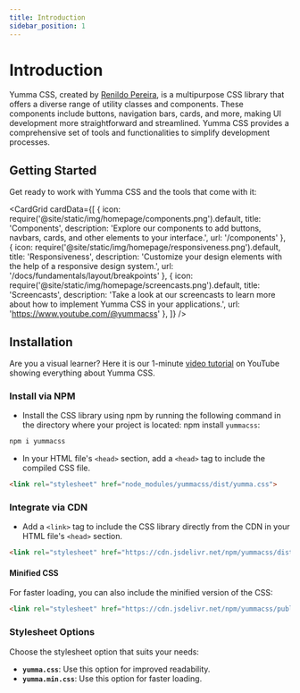 ```yaml
---
title: Introduction
sidebar_position: 1
---
```



# Introduction

Yumma CSS, created by [Renildo Pereira](https://rrenildopereiraa.github.io/renildo/), is a multipurpose CSS library that offers a diverse range of utility classes and components. These components include buttons, navigation bars, cards, and more, making UI development more straightforward and streamlined. Yumma CSS provides a comprehensive set of tools and functionalities to simplify development processes.

## Getting Started

Get ready to work with Yumma CSS and the tools that come with it:

<CardGrid
 cardData={[
    {
      icon: require('@site/static/img/homepage/components.png').default,
      title: 'Components',
      description: 'Explore our components to add buttons, navbars, cards, and other elements to your interface.',
      url: '/components'
    },
    {
      icon: require('@site/static/img/homepage/responsiveness.png').default,
      title: 'Responsiveness',
      description: 'Customize your design elements with the help of a responsive design system.',
      url: '/docs/fundamentals/layout/breakpoints'
    },
    {
      icon: require('@site/static/img/homepage/screencasts.png').default,
      title: 'Screencasts',
      description: 'Take a look at our screencasts to learn more about how to implement Yumma CSS in your applications.',
      url: 'https://www.youtube.com/@yummacss'
    },
 ]}
/>

## Installation

Are you a visual learner? Here it is our 1-minute [video tutorial](https://rrenildopereiraa.github.io/renildo/) on YouTube showing everything about Yumma CSS.

### Install via NPM

* Install the CSS library using npm by running the following command in the directory where your project is located:
npm install `yummacss`:

```bash
npm i yummacss
```

* In your HTML file's `<head>` section, add a `<head>` tag to include the compiled CSS file.

```html
<link rel="stylesheet" href="node_modules/yummacss/dist/yumma.css">
```

### Integrate via CDN

* Add a `<link>` tag to include the CSS library directly from the CDN in your HTML file's `<head>` section.

```html
<link rel="stylesheet" href="https://cdn.jsdelivr.net/npm/yummacss/dist/yumma.css" crossorigin="anonymous">
```

#### Minified CSS
For faster loading, you can also include the minified version of the CSS:

```html
<link rel="stylesheet" href="https://cdn.jsdelivr.net/npm/yummacss/public/css/yumma.min.css" crossorigin="anonymous">
```

### Stylesheet Options

Choose the stylesheet option that suits your needs:

- **`yumma.css`**: Use this option for improved readability.
- **`yumma.min.css`**: Use this option for faster loading.